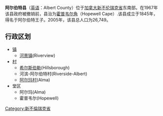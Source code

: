 {{expand|time=2009-07-09T01:41:17+00:00}}
{{unreferenced|time=2009-07-09T01:41:17+00:00}}
{{noteTA
|G1=TO
}}
'''阿尔伯特县'''（[[英语|英语]]：Albert County）位于[[加拿大|加拿大]][[新不伦瑞克省|新不伦瑞克省]]东南部。在1967年该县政府被撤销前，县治为[[霍普韦尔角|霍普韦尔角]]（Hopewell Cape）.该县成立于1845年，得名于阿尔伯特王子。2005年，该县总人口为26,749。

== 行政区划 ==
*[[镇|镇]]
** [[河景镇|河景镇]](Riverview)
*[[村|村]]
** [[希尔斯伯勒|希尔斯伯勒]](Hillsborough) 
** 河滨-阿尔伯特村(Riverside-Albert) 
** [[阿尔玛村|阿尔玛村]](Alma) 
*堂区
**阿尔玛(Alma)
**霍普韦尔(Hopewell)

{{新不伦瑞克省行政区划}}

[[Category:新不倫瑞克省|Category:新不倫瑞克省]]